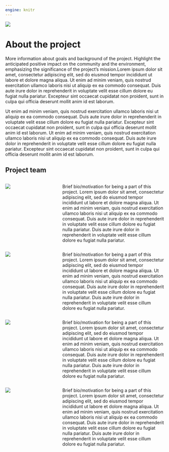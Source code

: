 ```yaml
---
engine: knitr
---
```


:::: {.column-screen}
<div class="image-container">
  <img src="files/banner_about.png">
</div>
::::

# About the project 

More information about goals and background of the project.  Highlight the anticipated positive impact on the community and the environment, emphasizing the significance of the project's mission.Lorem ipsum dolor sit amet, consectetur adipiscing elit, sed do eiusmod tempor incididunt ut labore et dolore magna aliqua. Ut enim ad minim veniam, quis nostrud exercitation ullamco laboris nisi ut aliquip ex ea commodo consequat. Duis aute irure dolor in reprehenderit in voluptate velit esse cillum dolore eu fugiat nulla pariatur. Excepteur sint occaecat cupidatat non proident, sunt in culpa qui officia deserunt mollit anim id est laborum.

Ut enim ad minim veniam, quis nostrud exercitation ullamco laboris nisi ut aliquip ex ea commodo consequat. Duis aute irure dolor in reprehenderit in voluptate velit esse cillum dolore eu fugiat nulla pariatur. Excepteur sint occaecat cupidatat non proident, sunt in culpa qui officia deserunt mollit anim id est laborum. Ut enim ad minim veniam, quis nostrud exercitation ullamco laboris nisi ut aliquip ex ea commodo consequat. Duis aute irure dolor in reprehenderit in voluptate velit esse cillum dolore eu fugiat nulla pariatur. Excepteur sint occaecat cupidatat non proident, sunt in culpa qui officia deserunt mollit anim id est laborum.



## Project team

:::: {.columns}

::: {.column width="20%"}
![](files/team_member.png)
:::

::: {.column width="10%"}
<!-- empty column to create gap -->
:::

::: {.column width="70%"}
Brief bio/motivation for being a part of this project. Lorem ipsum dolor sit amet, consectetur adipiscing elit, sed do eiusmod tempor incididunt ut labore et dolore magna aliqua. Ut enim ad minim veniam, quis nostrud exercitation ullamco laboris nisi ut aliquip ex ea commodo consequat. Duis aute irure dolor in reprehenderit in voluptate velit esse cillum dolore eu fugiat nulla pariatur. Duis aute irure dolor in reprehenderit in voluptate velit esse cillum dolore eu fugiat nulla pariatur. 
:::
::::

:::: {.columns}

::: {.column width="20%"}
![](files/team_member.png)
:::

::: {.column width="10%"}
<!-- empty column to create gap -->
:::

::: {.column width="70%"}
Brief bio/motivation for being a part of this project. Lorem ipsum dolor sit amet, consectetur adipiscing elit, sed do eiusmod tempor incididunt ut labore et dolore magna aliqua. Ut enim ad minim veniam, quis nostrud exercitation ullamco laboris nisi ut aliquip ex ea commodo consequat. Duis aute irure dolor in reprehenderit in voluptate velit esse cillum dolore eu fugiat nulla pariatur. Duis aute irure dolor in reprehenderit in voluptate velit esse cillum dolore eu fugiat nulla pariatur. 
:::
::::

:::: {.columns}

::: {.column width="20%"}
![](files/team_member.png)
:::

::: {.column width="10%"}
<!-- empty column to create gap -->
:::

::: {.column width="70%"}
Brief bio/motivation for being a part of this project. Lorem ipsum dolor sit amet, consectetur adipiscing elit, sed do eiusmod tempor incididunt ut labore et dolore magna aliqua. Ut enim ad minim veniam, quis nostrud exercitation ullamco laboris nisi ut aliquip ex ea commodo consequat. Duis aute irure dolor in reprehenderit in voluptate velit esse cillum dolore eu fugiat nulla pariatur. Duis aute irure dolor in reprehenderit in voluptate velit esse cillum dolore eu fugiat nulla pariatur. 
:::
::::

:::: {.columns}

::: {.column width="20%"}
![](files/team_member.png)
:::

::: {.column width="10%"}
<!-- empty column to create gap -->
:::

::: {.column width="70%"}
Brief bio/motivation for being a part of this project. Lorem ipsum dolor sit amet, consectetur adipiscing elit, sed do eiusmod tempor incididunt ut labore et dolore magna aliqua. Ut enim ad minim veniam, quis nostrud exercitation ullamco laboris nisi ut aliquip ex ea commodo consequat. Duis aute irure dolor in reprehenderit in voluptate velit esse cillum dolore eu fugiat nulla pariatur. Duis aute irure dolor in reprehenderit in voluptate velit esse cillum dolore eu fugiat nulla pariatur. 
:::
::::
